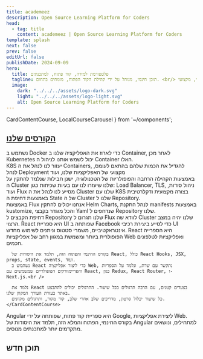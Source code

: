 ```yaml
---
title: academeez
description: Open Source Learning Platform for Coders
head:
  - tag: title
    content: academeez | Open Source Learning Platform for Coders
template: splash
next: false
prev: false
editUrl: false
publishDate: 2024-09-09
hero:
  title: פלטפורמת למידה, קוד פתוח, למתכנתים
  tagline: תוכן חינמי, מנוהל על ידי קהילת הקוד הפתוח, מומחים בתחום. <br/> לא צריך להירשם, תוכן פשוט, חינמי, מקצועי.
  image:
    dark: "../../../assets/logo-dark.svg"
    light: "../../../assets/logo-light.svg"
    alt: Open Source Learning Platform for Coders
---
```


  CardContentCourse,
  LocalCourseCarousel 
} from '~/components';


## [הקורסים שלנו](/courses)

<CardGrid stagger>
  <Card>
    <CardContentCourse title="Kubernetes" img="k8s">
      נשתמש ב Docker כדי לארוז את האפליקציה שלנו ב Container, לאחר מכן Kubernetes יכול לשמש אותנו לניהול ה Container האלו.
      <br/>
      K8S יעזור לנו לנהל את ה Containers, להגדיל את הכמות שלהם בהתאם לעומס, לנהל Deployment מקצועי של האפליקציות שלנו, ועוד
      <br/>
      באמצעות הקהילה הרחבה והפופולריות של הטכנולוגיה, ישנן חבילות שנלמד להתקין על ה Cluster שלנו שיעזרו לנו עם בעיות שכיחות כגון: Load Balancer, TLS, ניהול סודות, ועוד
    </CardContentCourse>    
  </Card>
  <Card>
    <CardContentCourse title="Flux" slug="kubernetes/flux">
      Flux מסייע לנו לנהל את ה Cluster שלנו עם K8S בצורה מקצועית ודקלרטיבית באמצעות דחיפת ה State של ה Cluster שלנו ל Repository.
      <br />
      באמצעות Flux אנחנו יכולים להתקין Helm Charts, לנהל התקנת manifests באמצעות kustomize, והכל מוגדר בקבצי Yaml שנדחפים ל Repository שלנו.
      <br/>
      דחיפת הקבצים ל Repository שלנו תגרום ל Flux לוודא שה Cluster שלנו יהיה במצב הרצוי.      
    </CardContentCourse>    
  </Card>
  <Card>
    <CardContentCourse title="React">
      React היא ספריית UI שפותחה ב Facebook כדי לסייע ביצירת רכיבי UI אינטראקטיביים, משמרי סטטוס וניתנים לשימוש מחדש.  
      React היא הספרייה הפופולרית ביותר ומשמשת במגוון רחב של אפליקציות Web ואפליקציות לטלפונים חכמים. <br />
      
      בקורס החינמי והפתוח הזה, תלמד את היסודות של React, כולל React Hooks, JSX, props, state, events, ועוד.  
      נשתמש ב React כדי ליצור אפליקציה Web, נתקשר עם שרת, ונלמד על הספריות והפריימוורקים הפופולריים שמשמשים עם React, כגון Redux, React Router, ו- Next.js.<br />
      
      נלמד את React בצעדים קטנים, עם הרבה תרגולים בכל שיעור. התרגולים יכולים להתבצע באתר בעזרת העורך המקוון שלנו.
      כל שיעור יכלול סרטון, מדריכים שלב אחרי שלב, קוד מקור, ותרגולים מקוונים.
    </CardContentCourse>    
  </Card>
  <Card>
    <CardContentCourse title="Angular">
    Angular היא ספריית קוד פתוח, שפותחה על ידי Google, ליצירת אפליקציות Web.<br/>
    בקורס החינמי, הפתוח והמלא הזה, תלמד את היסודות של Angular למתחילים, ונושאים מתקדמים יותר למתכנתים מנוסים.    
    </CardContentCourse>
  </Card>
</CardGrid>

## תוכן חדש

<div dir="ltr">
<br/>
<LocalCourseCarousel title="Kubernetes / Flux" courseLink="kubernetes/flux" />

<br/>
<LocalCourseCarousel title="Angular" courseLink="angular" />

<br/>
<LocalCourseCarousel title="Git" courseLink="git" />

<br/>
<LocalCourseCarousel title="React" courseLink="react" />
</div>

<br/>
<LocalCourseCarousel title="Express" courseLink="express"/>

<br/>
<LocalCourseCarousel title="Node.JS" courseLink="nodejs"/>